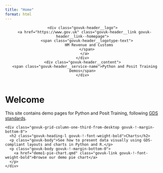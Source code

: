 ```yaml
---
title: "Home"
format: html
---
```


<!-- GDS-compliant Header -->
<header class="govuk-header" role="banner" data-module="govuk-header">
  <div class="govuk-header__container govuk-width-container">
    <div class="govuk-header__logo">
      <a href="https://www.gov.uk" class="govuk-header__link govuk-header__link--homepage">
        <span class="govuk-header__logotype-text">
          HM Revenue and Customs
        </span>
      </a>
    </div>
    <div class="govuk-header__content">
      <span class="govuk-header__service-name">Python and Posit Training Demos</span>
    </div>
  </div>
</header>

<main class="govuk-main-wrapper govuk-width-container">
  <h1 class="govuk-heading-xl">Welcome</h1>
  <p class="govuk-body">
    This site contains demo pages for Python and Posit Training, following <a class="govuk-link" href="https://design-system.service.gov.uk/" target="_blank">GDS standards</a>.
  </p>

  <!-- GDS Grid Example for Demo Link -->
  <div class="govuk-grid-row">
    <div class="govuk-grid-column-one-third-from-desktop govuk-!-margin-bottom-8">
      <h2 class="govuk-heading-l govuk-!-font-weight-bold">Charts</h2>
      <p class="govuk-body">See how to present data visually using GDS-compliant layouts and charts in Python and R.</p>
      <p class="govuk-body govuk-!-margin-bottom-0">
        <a href="demo1-pie-chart.qmd" class="govuk-link govuk-!-font-weight-bold">Browse our demo pie chart</a>
      </p>
    </div>
  </div>
</main>
